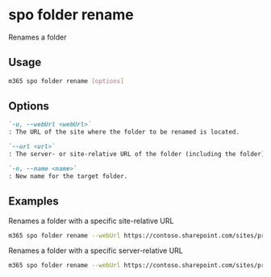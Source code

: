 
# spo folder rename

Renames a folder

## Usage

```sh
m365 spo folder rename [options]
```

## Options

```md definition-list
`-u, --webUrl <webUrl>`
: The URL of the site where the folder to be renamed is located.

`--url <url>`
: The server- or site-relative URL of the folder (including the folder).

`-n, --name <name>`
: New name for the target folder.
```

<Global />

## Examples

Renames a folder with a specific site-relative URL

```sh
m365 spo folder rename --webUrl https://contoso.sharepoint.com/sites/project-x --url '/Shared Documents/My Folder 1' --name 'My Folder 2'
```

Renames a folder with a specific server-relative URL

```sh
m365 spo folder rename --webUrl https://contoso.sharepoint.com/sites/project-x --url '/sites/project-x/Shared Documents/My Folder 1' --name 'My Folder 2'
```
